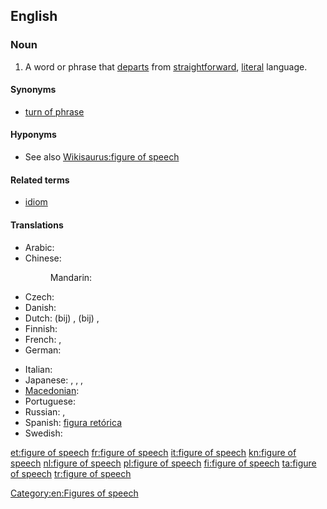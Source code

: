 ==English==
{{wikipedia}}

===Noun===
{{en-noun|sg=[[figure]] of [[speech]]|figures of speech}}

# {{idiomatic}} A word or phrase that [[departs]] from [[straightforward]], [[literal]] language.

====Synonyms====
* [[turn of phrase]]

====Hyponyms====
* See also [[Wikisaurus:figure of speech]]

====Related terms====
* [[idiom]]

====Translations====
{{trans-top|word or phrase}}
* Arabic: {{t-|ar|تشبيه|m|tr=tashbiih}}
* Chinese:
*: Mandarin: {{t|cmn|修辞|tr=xiūcí|sc=Hani}}
* Czech: {{t-|cs|řečnická figura|f}}
* Danish: {{t-|da|talemåde|c}}
* Dutch: (bij) {{t-|nl|manier van spreken}}, (bij) {{t-|nl|wijze van spreken}}, {{t+|nl|stijlfiguur|m}}
* Finnish: {{t+|fi|kielikuva}}
* French: {{t+|fr|figure de style|f}},  {{t+|fr|figure de rhétorique|f}}
* German: {{t+|de|Redewendung|f}}
{{trans-mid}}
* Italian: {{t+|it|figura retorica|f}}
* Japanese: {{t-|ja|言葉のあや|tr=kotoba-no aya}},  {{t-|ja|修辞|tr=しゅうじ, shūji}},  {{t-|ja|文彩|tr=ぶんさい, bunsai}},  {{t+|ja|あや|tr=aya}}
* [[Macedonian]]: {{t-|mk|стилска фигура|f|tr=stílska figúra}}
* Portuguese: {{t+|pt|figura de linguagem}}
* Russian: {{t-|ru|риторическая фигура|f|tr=ritoríčeskaja figúra}},  {{t+|ru|фигура речи|f|tr=figúra reči}}
* Spanish: [[figura retórica]] {{f}}
* Swedish: {{t+|sv|talesätt|n}}
{{trans-bottom}}

[[Category:en:Figures of speech]]

[[et:figure of speech]]
[[fr:figure of speech]]
[[it:figure of speech]]
[[kn:figure of speech]]
[[nl:figure of speech]]
[[pl:figure of speech]]
[[fi:figure of speech]]
[[ta:figure of speech]]
[[tr:figure of speech]]